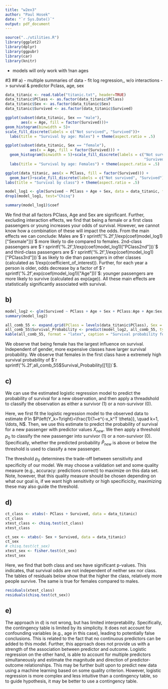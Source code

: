 ---
title: "w2ex3"
author: "Paul Hosek"
date: "`r Sys.Date()`"
output: pdf_document
---


```{r, include=FALSE}
source("../utilities.R")
library(ggplot2)
library(dplyr)
library(ggpubr)
library(car)
library(knitr)
```

- models will only work with !nan ages

#3
## a)
- multiple summaries of data
- fit log regression,, w/o interactions -> survival & predictor Pclass, age, sex
```{r, echo =TRUE}
data_titanic <- read.table("titanic.txt", header=TRUE)
data_titanic$PClass <- as.factor(data_titanic$PClass)
data_titanic$Sex <- as.factor(data_titanic$Sex)
data_titanic$Survived <- as.factor(data_titanic$Survived)
```


```{r, echo =FALSE}
ggplot(subset(data_titanic, Sex == "male"),
       aes(x = Age, fill = factor(Survived)))+
geom_histogram(binwidth = 5)+
scale_fill_discrete(labels = c("Not survived", "Survived"))+
  labs(title = "Survival by age: Males") + theme(aspect.ratio = .5)

ggplot(subset(data_titanic, Sex == "female"),
           aes(x = Age, fill = factor(Survived))) +
  geom_histogram(binwidth = 5)+scale_fill_discrete(labels = c("Not survived",
                                                              "Survived"))+
  labs(title = "Survival by age: Females") + theme(aspect.ratio = .5)

ggplot(data_titanic, aes(x = PClass, fill = factor(Survived))) +
  geom_bar()+scale_fill_discrete(labels = c("Not survived", "Survived"))+
labs(title = "Survival by class") + theme(aspect.ratio = .5)


```
```{r, echo =TRUE}
model_log1 <- glm(Survived ~ PClass + Age + Sex, data = data_titanic, family = binomial())
drop1(model_log1, test="Chisq")
```
```{r, echo =TRUE}
summary(model_log1)$coef
```
We find that all factors PClass, Age and Sex are significant. Further, excluding interaction effects, we find that being a female or a first class passengers or young increases your odds of survival. However, we cannot know how a combination of these will impact the odds. From the main effects we can conclude: Males are $`r sprintf('%.2f',1/exp(coef(model_log1)["Sexmale"]))`$ more likely to die compared to females. 2nd-class passengers are $`r sprintf('%.2f',1/exp(coef(model_log1)["PClass2nd"]))`$ and third-class passengers are $`r sprintf('%.2f',1/exp(coef(model_log1)["PClass3rd"]))`$ as likely to die than passengers in other classes (calculated as 1/exp(coefficient_of_interest)). Further, for each year a person is older, odds decrease by a factor of $`r sprintf('%.2f',exp(coef(model_log1)["Age"]))`$: younger passengers are more likely to survive (calculated as exp(age)). All these main effects are statistically significantly associated with survival.


## b)
```{r, echo =TRUE}
model_log2 <- glm(Survived ~ PClass + Age + Sex + PClass:Age + Age:Sex, data = data_titanic, family = binomial)
summary(model_log2)
```

```{r, echo =TRUE}
all_comb_55 <- expand.grid(PClass = levels(data_titanic$PClass), Sex = levels(data_titanic$Sex), Age = 55)
all_comb_55$Survival_Probability <- predict(model_log2, all_comb_55, type = "response") # response = probabilities, "link" for odds
kable(all_comb_55, format = "latex", caption = "Survival probability for 55 year olds.")
```
We observe that being female has the largest influence on survival. Independent of gender, more expensive classes have larger survival probability. We observe that females in the first class have a extremely high survival probability of $`r sprintf('%.2f',all_comb_55$Survival_Probability[[1]])`$.

## c)

We can use the estimated logistic regression model to predict the probability of survival for a new observation, and then apply a threadshold to classify the observation as either a survivor (1) or a non-survivor (0).

Here, we first fit the logistic regression model to the observed data to estimate $\hat{\theta}$ in $P\left(Y_k=1\right)=\frac{1}{1+e^{-x_k^T \theta}}, \quad k=1, \ldots, N$. Then, we use this estimate to predict the probability of survival for a new passenger with predictor values $X_{new}$. We then apply a threshold  $p_0$ to classify the new passenger into survivor (1) or a non-survivor (0). Specifically, whether the predicted probability $\hat{P}_{new}$ is above or below the threshold is used to classify a new passenger.

The threshold $p_0$ determines the trade-off between sensitivity and specificity of our model. We may choose a validation set and some quality measure (e.g., accuracy: predictions correct) to maximize on this data set. Note, however, that this quality measure should be chosen depending on what our goal is, if we want high sensitivity or high specificicity, maximizing these may also guide the threshold.

## d)
```{r, echo =TRUE}
ct_class <- xtabs(~ PClass + Survived, data = data_titanic)
ct_class
xtest_class <- chisq.test(ct_class)
xtest_class
```

```{r, echo =TRUE}
ct_sex <- xtabs(~ Sex + Survived, data = data_titanic)
ct_sex
# chisq.test(ct_sex)
xtest_sex <- fisher.test(ct_sex)
xtest_sex
```
Here, we find that both class and sex have significant p-values. This indicates, that survival odds are not independent of neither sex nor class. The tables of residuals below show that the higher the class, relatively more people survive. The same is true for females compared to males.
```{r, echo =TRUE}
residuals(xtest_class)
residuals(chisq.test(ct_sex))
```
## e)
The approach in d) is not wrong, but has limited interpretability. Specifically, the contingency table is limited by its simplicity. It does not account for confounding variables (e.g., age in this case), leading to potentially false conclusions. This is related to the fact that no continuous predictors can be added to this model. Further, this approach does not provide us with a strength of the association between predictor and outcome. Logistic regression on the other hand, is able to account for multiple predictors simultaneously and estimate the magnitude and direction of predictor-outcome relationships. This may be further built upon to predict new data using a machine learning based on some quality criterion. However, logistic regression is more complex and less intuitive than a contingency table, so to guide hypothesis, it may be better to use a contingency table.
